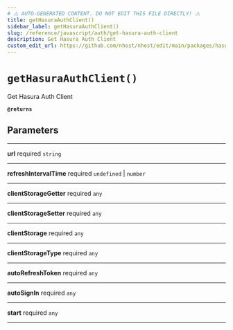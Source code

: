 ```yaml
---
# ⚠️ AUTO-GENERATED CONTENT. DO NOT EDIT THIS FILE DIRECTLY! ⚠️
title: getHasuraAuthClient()
sidebar_label: getHasuraAuthClient()
slug: /reference/javascript/auth/get-hasura-auth-client
description: Get Hasura Auth Client
custom_edit_url: https://github.com/nhost/nhost/edit/main/packages/hasura-auth-js/src/hasura-auth-client.ts#L76
---
```


# `getHasuraAuthClient()`

Get Hasura Auth Client

**`@returns`**

## Parameters

---

**<span className="parameter-name">url</span>** <span className="optional-status">required</span> `string`

---

**<span className="parameter-name">refreshIntervalTime</span>** <span className="optional-status">required</span> `undefined` | `number`

---

**<span className="parameter-name">clientStorageGetter</span>** <span className="optional-status">required</span> `any`

---

**<span className="parameter-name">clientStorageSetter</span>** <span className="optional-status">required</span> `any`

---

**<span className="parameter-name">clientStorage</span>** <span className="optional-status">required</span> `any`

---

**<span className="parameter-name">clientStorageType</span>** <span className="optional-status">required</span> `any`

---

**<span className="parameter-name">autoRefreshToken</span>** <span className="optional-status">required</span> `any`

---

**<span className="parameter-name">autoSignIn</span>** <span className="optional-status">required</span> `any`

---

**<span className="parameter-name">start</span>** <span className="optional-status">required</span> `any`

---
